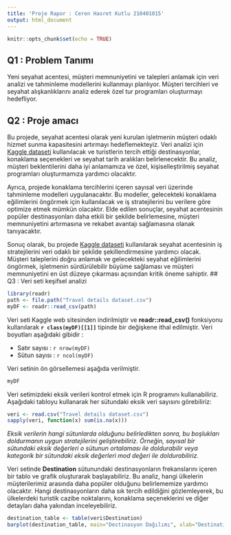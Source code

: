 ```yaml
---
title: 'Proje Rapor : Ceren Hasret Kutlu 210401015'
output: html_document
---
```


```r
knitr::opts_chunk$set(echo = TRUE)
```

## Q1 : Problem Tanımı

Yeni seyahat acentesi, müşteri memnuniyetini ve talepleri anlamak için veri analizi ve tahminleme modellerini kullanmayı planlıyor. Müşteri tercihleri ve seyahat alışkanlıklarını analiz ederek özel tur programları oluşturmayı hedefliyor.


## Q2 : Proje amacı

Bu projede, seyahat acentesi olarak yeni kurulan işletmenin müşteri odaklı hizmet sunma kapasitesini artırmayı hedeflemekteyiz. Veri analizi için [Kaggle dataseti](https://www.kaggle.com/datasets/rkiattisak/traveler-trip-data/data) kullanılacak ve turistlerin tercih ettiği destinasyonlar, konaklama seçenekleri ve seyahat tarih aralıkları belirlenecektir. Bu analiz, müşteri beklentilerini daha iyi anlamamıza ve özel, kişiselleştirilmiş seyahat programları oluşturmamıza yardımcı olacaktır.

Ayrıca, projede konaklama tercihlerini içeren sayısal veri üzerinde tahminleme modelleri uygulanacaktır. Bu modeller, gelecekteki konaklama eğilimlerini öngörmek için kullanılacak ve iş stratejilerini bu verilere göre optimize etmek mümkün olacaktır. Elde edilen sonuçlar, seyahat acentesinin popüler destinasyonları daha etkili bir şekilde belirlemesine, müşteri memnuniyetini artırmasına ve rekabet avantajı sağlamasına olanak tanıyacaktır.

Sonuç olarak, bu projede [Kaggle dataseti](https://www.kaggle.com/datasets/rkiattisak/traveler-trip-data/data) kullanılarak seyahat acentesinin iş stratejilerini veri odaklı bir şekilde şekillendirmesine yardımcı olacak. Müşteri taleplerini doğru anlamak ve gelecekteki seyahat eğilimlerini öngörmek, işletmenin sürdürülebilir büyüme sağlaması ve müşteri memnuniyetini en üst düzeye çıkarması açısından kritik öneme sahiptir.
## Q3 : Veri seti keşifsel analizi

```r
library(readr)
path <- file.path("Travel details dataset.csv")
myDF <- readr::read_csv(path)
```

Veri seti Kaggle web sitesinden indirilmiştir ve **readr::read_csv()** fonksiyonu kullanılarak **`r class(myDF)[[1]]`** tipinde bir değişkene ithal edilmiştir. Veri boyutları aşağıdaki gibidir :

-   Satır sayısı : `r nrow(myDF)`
-   Sütun sayısı : `r ncol(myDF)`

Veri setinin ön görsellemesi aşağıda verilmiştir.

```r
myDF
```

Veri setimizdeki eksik verileri kontrol etmek için R programını kullanabiliriz. Aşağıdaki tabloyu kullanarak her sütundaki eksik veri sayısını görebiliriz:

```r
veri <- read.csv("Travel details dataset.csv")
sapply(veri, function(x) sum(is.na(x)))

```

*Eksik verilerin hangi sütunlarda olduğunu belirledikten sonra, bu boşlukları doldurmanın uygun stratejilerini geliştirebiliriz. Örneğin, sayısal bir sütundaki eksik değerleri o sütunun ortalaması ile doldurabilir veya kategorik bir sütundaki eksik değerleri mod değeri ile doldurabiliriz.*

Veri setinde **Destination** sütunundaki destinasyonların frekanslarını içeren bir tablo ve grafik oluşturarak başlayabiliriz. Bu analiz, hangi ülkelerin müşterilerimiz arasında daha popüler olduğunu belirlememize yardımcı olacaktır. Hangi destinasyonların daha sık tercih edildiğini gözlemleyerek, bu ülkelerdeki turistik cazibe noktalarını, konaklama seçeneklerini ve diğer detayları daha yakından inceleyebiliriz.

```r
destination_table <- table(veri$Destination)
barplot(destination_table, main="Destinasyon Dağılımı", xlab="Destination", ylab="Frekans")
```
